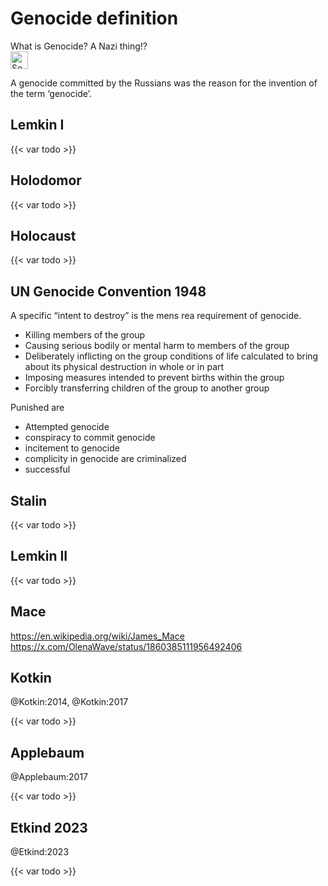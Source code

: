 # Genocide definition {#sec-genocide-definition}

::: {.callout-caution title="Myth"}
What is Genocide? A Nazi thing!? 
[<br>![Search for topic in EUvsDisinfo](../all_common_img/EUvsDisinfo_400x240.jpg){height=2em}](https://euvsdisinfo.eu/disinformation-cases/?text=genocide%20holodomor&sort=relevance)
:::

::: {.callout-tip title="Truth"}
A genocide committed by the Russians was the reason for the invention of the term 'genocide'.
:::

## Lemkin I

{{< var todo >}}


## Holodomor

{{< var todo >}}


## Holocaust

{{< var todo >}}

## UN Genocide Convention 1948

A specific "intent to destroy" is the mens rea requirement of genocide.

* Killing members of the group
* Causing serious bodily or mental harm to members of the group
* Deliberately inflicting on the group conditions of life calculated to bring about its physical destruction in whole or in part
* Imposing measures intended to prevent births within the group
* Forcibly transferring children of the group to another group

Punished are

* Attempted genocide 
* conspiracy to commit genocide
* incitement to genocide
* complicity in genocide are criminalized
* successful


## Stalin

{{< var todo >}}


## Lemkin II

{{< var todo >}}

## Mace

[https://en.wikipedia.org/wiki/James_Mace](https://en.wikipedia.org/wiki/James_Mace)
[https://x.com/OlenaWave/status/1860385111956492406](https://x.com/OlenaWave/status/1860385111956492406)


## Kotkin 

@Kotkin:2014, @Kotkin:2017

{{< var todo >}}


## Applebaum

@Applebaum:2017

{{< var todo >}}


## Etkind 2023

@Etkind:2023

{{< var todo >}}
